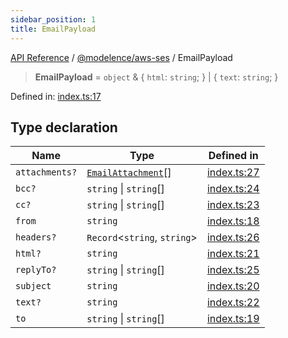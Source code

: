 ```yaml
---
sidebar_position: 1
title: EmailPayload
---
```


[API Reference](/api-reference/@modelence/aws-ses/type-aliases/../../../index) / [@modelence/aws-ses](/api-reference/@modelence/aws-ses/type-aliases/../index) / EmailPayload

> **EmailPayload** = `object` & \{ `html`: `string`; \} \| \{ `text`: `string`; \}

Defined in: [index.ts:17](https://github.com/modelence/modelence/blob/a1cb59344fac2bf473f8529d63492778a3f0ca41/packages/aws-ses/src/index.ts#L17)

## Type declaration

| Name | Type | Defined in |
| ------ | ------ | ------ |
| `attachments?` | [`EmailAttachment`](/api-reference/@modelence/aws-ses/type-aliases/EmailAttachment)[] | [index.ts:27](https://github.com/modelence/modelence/blob/a1cb59344fac2bf473f8529d63492778a3f0ca41/packages/aws-ses/src/index.ts#L27) |
| `bcc?` | `string` \| `string`[] | [index.ts:24](https://github.com/modelence/modelence/blob/a1cb59344fac2bf473f8529d63492778a3f0ca41/packages/aws-ses/src/index.ts#L24) |
| `cc?` | `string` \| `string`[] | [index.ts:23](https://github.com/modelence/modelence/blob/a1cb59344fac2bf473f8529d63492778a3f0ca41/packages/aws-ses/src/index.ts#L23) |
| `from` | `string` | [index.ts:18](https://github.com/modelence/modelence/blob/a1cb59344fac2bf473f8529d63492778a3f0ca41/packages/aws-ses/src/index.ts#L18) |
| `headers?` | `Record`\<`string`, `string`\> | [index.ts:26](https://github.com/modelence/modelence/blob/a1cb59344fac2bf473f8529d63492778a3f0ca41/packages/aws-ses/src/index.ts#L26) |
| `html?` | `string` | [index.ts:21](https://github.com/modelence/modelence/blob/a1cb59344fac2bf473f8529d63492778a3f0ca41/packages/aws-ses/src/index.ts#L21) |
| `replyTo?` | `string` \| `string`[] | [index.ts:25](https://github.com/modelence/modelence/blob/a1cb59344fac2bf473f8529d63492778a3f0ca41/packages/aws-ses/src/index.ts#L25) |
| `subject` | `string` | [index.ts:20](https://github.com/modelence/modelence/blob/a1cb59344fac2bf473f8529d63492778a3f0ca41/packages/aws-ses/src/index.ts#L20) |
| `text?` | `string` | [index.ts:22](https://github.com/modelence/modelence/blob/a1cb59344fac2bf473f8529d63492778a3f0ca41/packages/aws-ses/src/index.ts#L22) |
| `to` | `string` \| `string`[] | [index.ts:19](https://github.com/modelence/modelence/blob/a1cb59344fac2bf473f8529d63492778a3f0ca41/packages/aws-ses/src/index.ts#L19) |
